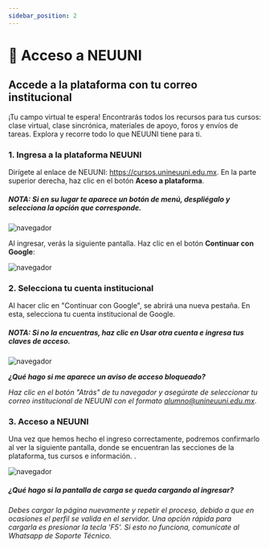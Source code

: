 ```yaml
---
sidebar_position: 2
---
```



# 🔷 Acceso a NEUUNI

## Accede a la plataforma con tu correo institucional

¡Tu campo virtual te espera!
Encontrarás todos los recursos para tus cursos: clase virtual, clase sincrónica, materiales de apoyo, foros y envíos de tareas. 
Explora y recorre todo lo que NEUUNI tiene para ti.

### 1. Ingresa a la plataforma NEUUNI

Dirígete al enlace de NEUUNI: https://cursos.unineuuni.edu.mx.
En la parte superior derecha, haz clic en el botón **Aceso a plataforma**. 

##### NOTA: *Si en su lugar te aparece un botón de menú, despliégalo y selecciona la opción que corresponde*.

![navegador](./img/plataforma00.jpg)

Al ingresar, verás la siguiente pantalla. Haz clic en el botón **Continuar con Google**:

![navegador](./img/plataforma1.jpg)

### 2. Selecciona tu cuenta institucional

Al hacer clic en "Continuar con Google", se abrirá una nueva pestaña. En esta, selecciona tu cuenta institucional de Google.

##### *NOTA: Si no la encuentras, haz clic en **Usar otra cuenta** e ingresa tus claves de acceso.*

![navegador](./img/plataforma2.jpg)

***¿Qué hago si me aparece un aviso de acceso bloqueado?***

*Haz clic en el botón "Atrás" de tu navegador y asegúrate de seleccionar tu correo institucional de NEUUNI con el formato
alumno@unineuuni.edu.mx*.

### 3. Acceso a NEUUNI

Una vez que hemos hecho el ingreso correctamente, podremos confirmarlo al ver la siguiente pantalla, donde se encuentran 
las secciones de la plataforma, tus cursos e información. .

![navegador](./img/plataforma3.jpg)

##### *¿Qué hago si la pantalla de carga se queda cargando al ingresar?*
*Debes cargar la página nuevamente y repetir el proceso, debido a que en ocasiones el perfil se valida en el servidor.
Una opción rápida para cargarla es presionar 
la tecla 'F5'. Si esto no funciona, comunícate al Whatsapp de Soporte Técnico.*

<VideoIntro title="Acceso a la plataforma NEUUNI" videoUrl="https://www.youtube.com/embed/s7--pVa-7M8" />